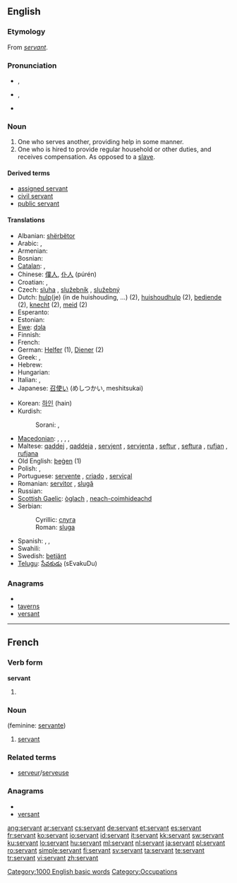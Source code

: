 {{wikipedia|dab=servant (disambiguation)|servant}}
==English==

{{rank|prove|engaged|America|993|servant|doctor|Michael|fee}}

===Etymology===
From {{etyl|fro}} ''[[#French|servant]]''.

===Pronunciation===
* {{a|RP}} {{IPA|/ˈsɜːvənt/}}, {{SAMPA|/"s3:v@nt/}}
* {{a|GenAm}} {{IPA|/ˈsɝvənt/}}, {{SAMPA|/"s3`v@nt/}}
* {{audio|en-us-servant.ogg|Audio (US)}}

===Noun===
{{wikipedia}}
{{en-noun}}

# One who serves another, providing help in some manner.
# One who is hired to provide regular household or other duties, and receives compensation.  As opposed to a [[slave]].

====Derived terms====
* [[assigned servant]]
* [[civil servant]]
* [[public servant]]

====Translations====
{{trans-top}}
* Albanian: [[shërbëtor]] {{m}}
* Arabic: {{Arab|[[خادم]]}} {{IPAchar|(χádim)}} {{m}}, {{Arab|[[خادمة]]}} {{IPAchar|(χádima)}} {{f}}
* Armenian: {{t-|hy|ծառա|tr=çaṙa}}
* Bosnian: {{t-|bs|sluga|f}}
* [[Catalan]]: {{t-|ca|criat|m}}, {{t-|ca|criada|f}}
* Chinese: [[僕人]], [[仆人]] (púrén)
* Croatian: {{t-|hr|sluga|f|alt=slúga}}, {{t-|hr|služavka|f|alt=slùžāvka}}
* Czech: [[sluha]] {{m}}, [[služebník]] {{m}}, [[služebný]] {{m}}
* Dutch: [[hulp]](je) (in de huishouding, ...) (2), [[huishoudhulp]] (2), [[bediende]] (2), [[knecht]] {{m}} (2), [[meid]] {{f}} (2)
* Esperanto: {{t-|eo|servisto|xs=Esperanto}}
* Estonian: {{t-|et|teener}}
* [[Ewe]]: [[dɔla]]
* Finnish: {{t-|fi|palvelija}}
* French: {{t+|fr|domestique}}
* German: [[Helfer]] {{m}} (1), [[Diener]] {{m}} (2)
* Greek: {{t|el|υπηρέτης|m|tr=ipirétis}},  {{t+|el|υπάλληλος|m|tr=ipálilos}}
* Hebrew: {{he-translation|עבד|eved}}
* Hungarian: {{t+|hu|szolga}}
* Italian: {{t+|it|servo|m}}, {{t-|it|servitore|m|f}}
* Japanese: [[召使い]] (めしつかい, meshitsukai)
{{trans-mid}}
* Korean: [[하인]] (hain)
* Kurdish:  {{t|ku|نۆکه‌ر|tr=noker|sc=ku-Arab}}
*: Sorani: {{t|ku|به‌رده‌ست|tr=berdest|sc=ku-Arab}}, {{t|ku|خزمه‌تکار|tr=xizmetkár|sc=ku-Arab}}
* [[Macedonian]]: {{t-|mk|слуга|m|tr=slúga}},  {{t|mk|слугинка|f|tr=slúginka}},  {{t|mk|измеќар|m|tr=ízmeḱar}},  {{t|mk|измеќарка|f|tr=ízmeḱarka}},  {{t|mk|момок|m|tr=mómok}}
* Maltese: [[qaddej]] {{m}}, [[qaddeja]] {{f}}, [[servjent]] {{m}}, [[servjenta]] {{f}}, [[seftur]] {{m}}, [[seftura]] {{f}}, [[rufjan]] {{m}}, [[rufjana]] {{f}}
* Old English: [[þegen|þeġen]] (1)
* Polish: {{t-|pl|sługa|m}},  {{t|pl|służący|m}}
* Portuguese: [[servente]] {{m|f}}, [[criado]] {{m}}, [[serviçal]] {{m|f}}
* Romanian: [[servitor]] {{m}}, [[slugă]] {{m}}
* Russian: {{t+|ru|слуга|m|tr=slugá}}
* [[Scottish Gaelic]]: [[òglach]] {{m}}, [[neach-coimhideachd]] {{m}}
* Serbian:
*: Cyrillic: [[слуга#Serbian|слуга]] {{f}}
*: Roman: [[sluga#Serbian|sluga]] {{f}}
* Spanish: {{t-|es|sirviente|m|f}}, {{t+|es|criado|m}}, {{t+|es|criada|f}}
* Swahili: {{t|sw|utumishi|xs=Swahili}}
* Swedish: [[betjänt]]
* [[Telugu]]: [[సేవకుడు]] (sEvakuDu)
{{trans-bottom}}

===Anagrams===
* {{alphagram|aenrstv}}
* [[taverns#English|taverns]]
* [[versant#English|versant]]

[[Category:1000 English basic words]]
[[Category:Occupations]]
----
==French==

===Verb form===
'''servant'''

# {{present participle of|servir|lang=French}}

===Noun===
{{fr-noun|m}} (feminine: [[servante]])

# [[#Noun|servant]]

===Related terms===
* [[serveur]]/[[serveuse]]

===Anagrams===
* {{alphagram|aenrstv}}
* [[versant#French|versant]]

[[ang:servant]]
[[ar:servant]]
[[cs:servant]]
[[de:servant]]
[[et:servant]]
[[es:servant]]
[[fr:servant]]
[[ko:servant]]
[[io:servant]]
[[id:servant]]
[[it:servant]]
[[kk:servant]]
[[sw:servant]]
[[ku:servant]]
[[lo:servant]]
[[hu:servant]]
[[ml:servant]]
[[nl:servant]]
[[ja:servant]]
[[pl:servant]]
[[ro:servant]]
[[simple:servant]]
[[fi:servant]]
[[sv:servant]]
[[ta:servant]]
[[te:servant]]
[[tr:servant]]
[[vi:servant]]
[[zh:servant]]